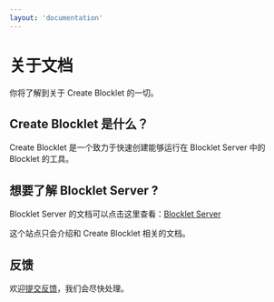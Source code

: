 ```yaml
---
layout: 'documentation'
---
```


# 关于文档

你将了解到关于 Create Blocklet 的一切。

## Create Blocklet 是什么？

Create Blocklet 是一个致力于快速创建能够运行在 Blocklet Server 中的 Blocklet 的工具。

## 想要了解 Blocklet Server ?

Blocklet Server 的文档可以点击这里查看：[Blocklet Server](https://docs.arcblock.io/abtnode/zh/)

这个站点只会介绍和 Create Blocklet 相关的文档。

## 反馈

欢迎[提交反馈](https://github.com/blocklet/create-blocklet/issues)，我们会尽快处理。
